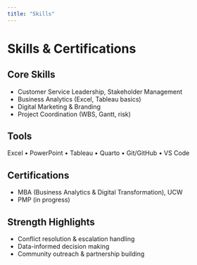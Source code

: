 ```yaml
---
title: "Skills"
---
```


# Skills & Certifications

## Core Skills
- Customer Service Leadership, Stakeholder Management
- Business Analytics (Excel, Tableau basics)
- Digital Marketing & Branding
- Project Coordination (WBS, Gantt, risk)

## Tools
Excel • PowerPoint • Tableau • Quarto • Git/GitHub • VS Code

## Certifications
- MBA (Business Analytics & Digital Transformation), UCW
- PMP (in progress)

## Strength Highlights
- Conflict resolution & escalation handling
- Data-informed decision making
- Community outreach & partnership building


